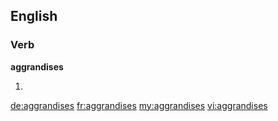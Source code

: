 ==English==

===Verb===
'''aggrandises'''

# {{third-person singular of|[[aggrandise]]}}

[[de:aggrandises]]
[[fr:aggrandises]]
[[my:aggrandises]]
[[vi:aggrandises]]
